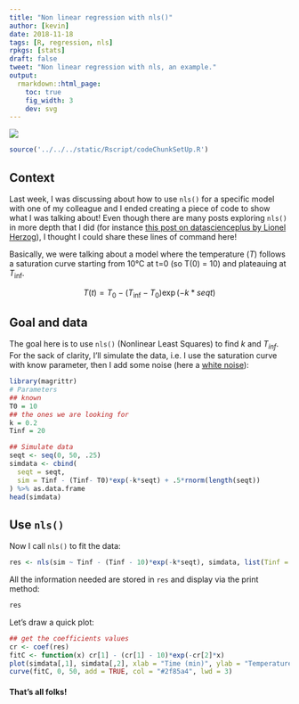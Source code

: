 ```yaml
---
title: "Non linear regression with nls()"
author: [kevin]
date: 2018-11-18
tags: [R, regression, nls]
rpkgs: [stats]
draft: false
tweet: "Non linear regression with nls, an example."
output:
  rmarkdown::html_page:
    toc: true
    fig_width: 3
    dev: svg
---
```


![](https://img.shields.io/badge/inSileco-UnderReview-ffdd55.svg)

```r
source('../../../static/Rscript/codeChunkSetUp.R')
```

## Context

Last week, I was discussing about how to use `nls()` for a specific
model with one of my colleague and I ended creating a piece of code to
show what I was talking about! Even though there are many posts exploring `nls()`
in more depth that I did (for instance [this post on datascienceplus by Lionel Herzog]( https://datascienceplus.com/first-steps-with-non-linear-regression-in-r/)),
I thought I could share these lines of command here!

Basically, we were talking about a model where the temperature ($T$) follows
a saturation curve starting from 10°C at t=0 (so T(0) = 10) and plateauing at $T_{\inf}$.

$$T(t) = T_0 - (T_{\inf} - T_0)\exp(-k*seqt)$$

## Goal and data

The goal here is to use `nls()` (Nonlinear Least Squares) to find $k$ and $T_{inf}$.
For the sack of clarity, I'll simulate the data, i.e. I use the saturation curve with know parameter,
then I add some noise (here a [white noise](https://en.wikipedia.org/wiki/White_noise)):

```R
library(magrittr)
# Parameters
## known
T0 = 10
## the ones we are looking for
k = 0.2
Tinf = 20

## Simulate data
seqt <- seq(0, 50, .25)
simdata <- cbind(
  seqt = seqt,
  sim = Tinf - (Tinf- T0)*exp(-k*seqt) + .5*rnorm(length(seqt))
) %>% as.data.frame
head(simdata)
```

## Use `nls()`

Now I call `nls()` to fit the data:

```R
res <- nls(sim ~ Tinf - (Tinf - 10)*exp(-k*seqt), simdata, list(Tinf = 1, k = .1))
```

All the information needed are stored in `res` and display via the print method:

```R
res
```

Let's draw a quick plot:

```R
## get the coefficients values
cr <- coef(res)
fitC <- function(x) cr[1] - (cr[1] - 10)*exp(-cr[2]*x)
plot(simdata[,1], simdata[,2], xlab = "Time (min)", ylab = "Temperature (°C)")
curve(fitC, 0, 50, add = TRUE, col = "#2f85a4", lwd = 3)
```

#### That's all folks!
